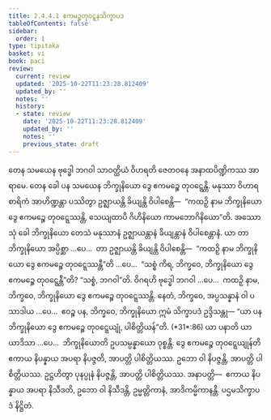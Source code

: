 ```yaml
---
title: 2.4.4.1 ဧကမဉ္စတုဝဋ္ဋနသိက္ခာပဒ
tableOfContents: false
sidebar:
  order: 1
type: tipitaka
basket: vi
book: paci
review:
  current: review
  updated: '2025-10-22T11:23:28.812409'
  updated_by: ''
  notes: ''
  history:
  - state: review
    date: '2025-10-22T11:23:28.812409'
    updated_by: ''
    notes: ''
    previous_state: draft
---
```



<ReviewStatus review={frontmatter.review} showDetails={true} />

<HypothesisAnnotation frontmatter={frontmatter} />

<DynamicBreadcrumb />

<Division number="932" book="paci" e="ch" v="2" p="378">

<Paragraph number="2885" book="paci">
တေန သမယေန ဗုဒ္ဓေါ ဘဂဝါ သာဝတ္ထိယံ ဝိဟရတိ ဇေတဝနေ အနာထပိဏ္ဍိကဿ အာရာမေ. တေန ခေါ ပန သမယေန ဘိက္ခုနိယော ဒွေ ဧကမဉ္စေ တုဝဋ္ဋေန္တိ. မနုဿာ ဝိဟာရစာရိကံ အာဟိဏ္ဍန္တာ ပဿိတွာ ဥဇ္ဈာယန္တိ ခိယျန္တိ ဝိပါစေန္တိ—  “ကထဉှိ နာမ ဘိက္ခုနိယော ဒွေ ဧကမဉ္စေ တုဝဋ္ဋေဿန္တိ, သေယျထာပိ ဂိဟိနိယော ကာမဘောဂိနိယော”တိ.
</Paragraph>

<Paragraph number="2886" book="paci">
အဿောသုံ ခေါ ဘိက္ခုနိယော တေသံ မနုဿာနံ ဥဇ္ဈာယန္တာနံ ခိယျန္တာနံ ဝိပါစေန္တာနံ. ယာ တာ ဘိက္ခုနိယော အပ္ပိစ္ဆာ …ပေ…  တာ ဥဇ္ဈာယန္တိ ခိယျန္တိ ဝိပါစေန္တိ—  “ကထဉှိ နာမ ဘိက္ခုနိယော ဒွေ ဧကမဉ္စေ တုဝဋ္ဋေဿန္တီ”တိ …ပေ…  “သစ္စံ ကိရ, ဘိက္ခဝေ, ဘိက္ခုနိယော ဒွေ ဧကမဉ္စေ တုဝဋ္ဋေန္တီ”တိ? “သစ္စံ, ဘဂဝါ”တိ. ဝိဂရဟိ ဗုဒ္ဓေါ ဘဂဝါ …ပေ…  ကထဉှိ နာမ, ဘိက္ခဝေ, ဘိက္ခုနိယော ဒွေ ဧကမဉ္စေ တုဝဋ္ဋေဿန္တိ. နေတံ, ဘိက္ခဝေ, အပ္ပသန္နာနံ ဝါ ပသာဒါယ …ပေ…  ဧဝဉ္စ ပန, ဘိက္ခဝေ, ဘိက္ခုနိယော ဣမံ သိက္ခာပဒံ ဥဒ္ဒိသန္တု—
</Paragraph>

</Division>
<Division number="933" book="paci" e="ch" v="2" p="379">

<Paragraph number="2887" book="paci">
<Emphasis>“ယာ ပန ဘိက္ခုနိယော ဒွေ ဧကမဉ္စေ တုဝဋ္ဋေယျုံ, ပါစိတ္တိယန်”</Emphasis>တိ. (*31*:<Emphasis>86</Emphasis>)
</Paragraph>

</Division>
<Division number="934" book="paci" e="ch" v="2" p="379">

<Paragraph number="2888" book="paci">
<Emphasis>ယာ ပနာ</Emphasis>တိ ယာ ယာဒိသာ …ပေ…  <Emphasis>ဘိက္ခုနိယော</Emphasis>တိ ဥပသမ္ပန္နာယော ဝုစ္စန္တိ.
</Paragraph>

<Paragraph number="2889" book="paci">
<Emphasis>ဒွေ ဧကမဉ္စေ တုဝဋ္ဋေယျုန်</Emphasis>တိ ဧကာယ နိပန္နာယ အပရာ နိပဇ္ဇတိ, အာပတ္တိ ပါစိတ္တိယဿ. ဥဘော ဝါ နိပဇ္ဇန္တိ, အာပတ္တိ ပါစိတ္တိယဿ. ဥဋ္ဌဟိတွာ ပုနပ္ပုနံ နိပဇ္ဇန္တိ, အာပတ္တိ ပါစိတ္တိယဿ.
</Paragraph>

</Division>
<Division number="935" book="paci" e="ch" v="2" p="379">

<Paragraph number="2890" book="paci">
အနာပတ္တိ—  ဧကာယ နိပန္နာယ အပရာ နိသီဒတိ, ဥဘော ဝါ နိသီဒန္တိ, ဥမ္မတ္တိကာနံ, အာဒိကမ္မိကာနန္တိ.

</Paragraph>
</Division>

<Paragraph number="2891" type="center" book="paci">
ပဌမသိက္ခာပဒံ နိဋ္ဌိတံ.
</Paragraph>
